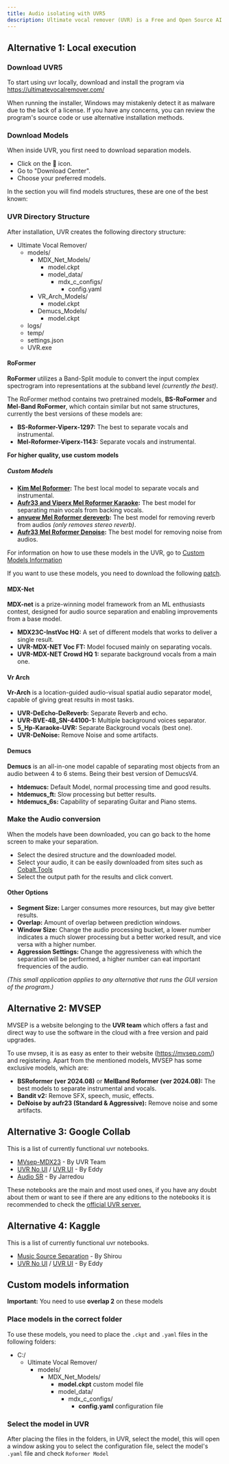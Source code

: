 ```yaml
---
title: Audio isolating with UVR5
description: Ultimate vocal remover (UVR) is a Free and Open Source AI audio editing tool with the ability to remove stems and other objects from a base audio. It is possible to execute the program through several ways, this section will explain how to use each of them.
---
```



## Alternative 1: Local execution

### Download UVR5
To start using uvr locally, download and install the program via https://ultimatevocalremover.com/

<Aside type="note">
When running the installer, Windows may mistakenly detect it as malware due to the lack of a license. If you have any concerns, you can review the program's source code or use alternative installation methods.
</Aside>

### Download Models
When inside UVR, you first need to download separation models.

- Click on the 🔧 icon.
- Go to "Download Center".
- Choose your preferred models.

In the section you will find models structures, these are one of the best known:

### UVR Directory Structure
After installation, UVR creates the following directory structure:

<FileTree>

- Ultimate Vocal Remover/
  - models/
    - MDX_Net_Models/
      - model.ckpt
      - model_data/
        - mdx_c_configs/
          - config.yaml
    - VR_Arch_Models/
      - model.ckpt
    - Demucs_Models/
      - model.ckpt
  - logs/
  - temp/
  - settings.json
  - UVR.exe

</FileTree>

#### RoFormer
**RoFormer** utilizes a Band-Split module to convert the input complex spectrogram into representations at the subband level *(currently the best)*. 

The RoFormer method contains two pretrained models, **BS-RoFormer** and **Mel-Band RoFormer**, which contain similar but not same structures, currently the best versions of these models are:

- **BS-Roformer-Viperx-1297:** The best to separate vocals and instrumental.
- **Mel-Roformer-Viperx-1143:** Separate vocals and instrumental.

**For higher quality, use custom models**

##### Custom Models
- **[Kim Mel Roformer](https://huggingface.co/shiromiya/audio-separation-models/tree/main/Kim-MelRoformer):** The best local model to separate vocals and instrumental.
- **[Aufr33 and Viperx Mel Roformer Karaoke](https://huggingface.co/shiromiya/audio-separation-models/tree/main/mel_band_roformer_karaoke_aufr33_viperx):** The best model for separating main vocals from backing vocals.
- **[anvuew Mel Roformer dereverb](https://huggingface.co/anvuew/dereverb_mel_band_roformer/tree/main):** The best model for removing reverb from audios *(only removes stereo reverb)*.
- **[Aufr33 Mel Roformer Denoise](https://huggingface.co/jarredou/aufr33_MelBand_Denoise/tree/main):** The best model for removing noise from audios.

For information on how to use these models in the UVR, go to [Custom Models Information](#custom-models)

If you want to use these models, you need to download the following [patch](https://github.com/TRvlvr/model_repo/releases/download/uvr_update_patches/UVR_Patch_4_14_24_18_7_BETA_full_Roformer.exe).

#### MDX-Net
**MDX-net** is a prize-winning model framework from an ML enthusiasts contest, designed for audio source separation and enabling improvements from a base model.

- **MDX23C-InstVoc HQ:** A set of different models that works to deliver a single result.
- **UVR-MDX-NET Voc FT:** Model focused mainly on separating vocals.
- **UVR-MDX-NET Crowd HQ 1:** separate background vocals from a main one.

#### Vr Arch
**Vr-Arch** is a location-guided audio-visual spatial audio separator model, capable of giving great results in most tasks.

- **UVR-DeEcho-DeReverb:** Separate Reverb and echo.
- **UVR-BVE-4B_SN-44100-1:** Multiple background voices separator.
- **5_Hp-Karaoke-UVR:** Separate Background vocals (best one).
- **UVR-DeNoise:** Remove Noise and some artifacts.

#### Demucs
**Demucs** is an all-in-one model capable of separating most objects from an audio between 4 to 6 stems. Being their best version of DemucsV4. 
- **htdemucs:** Default Model, normal processing time and good results.
- **htdemucs_ft:** Slow processing but better results.
- **htdemucs_6s:** Capability of separating Guitar and Piano stems.

### Make the Audio conversion

When the models have been downloaded, you can go back to the home screen to make your separation.

- Select the desired structure and the downloaded model.
- Select your audio, it can be easily downloaded from sites such as [Cobalt.Tools](https://cobalt.tools/)
- Select the output path for the results and click convert.

#### Other Options
- **Segment Size:** Larger consumes more resources, but may give better results.
- **Overlap:** Amount of overlap between prediction windows.
- **Window Size:** Change the audio processing bucket, a lower number indicates a much slower processing but a better worked result, and vice versa with a higher number.
- **Aggression Settings:** Change the aggressiveness with which the separation will be performed, a higher number can eat important frequencies of the audio.

*(This small application applies to any alternative that runs the GUI version of the program.)*

## Alternative 2: MVSEP

MVSEP is a website belonging to the **UVR team** which offers a fast and direct way to use the software in the cloud with a free version and paid upgrades.

To use mvsep, it is as easy as enter to their website (https://mvsep.com/) and registering. Apart from the mentioned models, MVSEP has some exclusive models, which are:

- **BSRoformer (ver 2024.08)** or **MelBand Roformer (ver 2024.08):** The best models to separate instrumental and vocals.
- **Bandit v2:** Remove SFX, speech, music, effects.
- **DeNoise by aufr23 (Standard & Aggressive):** Remove noise and some artifacts.

## Alternative 3: Google Collab

This is a list of currently functional uvr notebooks.
- [MVsep-MDX23](https://colab.research.google.com/github/jarredou/MVSEP-MDX23-Colab_v2/blob/v2.4/MVSep-MDX23-Colab.ipynb) - By UVR Team
- [UVR No UI](https://colab.research.google.com/github/Eddycrack864/UVR5-NO-UI/blob/main/UVR5_NO_UI.ipynb) / [UVR UI](https://colab.research.google.com/github/Eddycrack864/UVR5-UI/blob/main/UVR_UI.ipynb) - By Eddy                                                                                                                                                                                           
- [Audio SR](https://colab.research.google.com/github/jarredou/AudioSR-Colab-Fork/blob/main/AudioSR_Colab_Fork.ipynb#scrollTo=WfjZ_Q0OIepR) - By Jarredou

These notebooks are the main and most used ones, if you have any doubt about them or want to see if there are any editions to the notebooks it is recommended to check the [official UVR server.](https://discord.gg/P7FhQFH)

## Alternative 4: Kaggle

This is a list of currently functional uvr notebooks.
- [Music Source Separation](https://www.kaggle.com/code/shiromiya/music-source-separation-training-kaggle) - By Shirou
- [UVR No UI](https://www.kaggle.com/code/eddycrack864/uvr5-no-ui) / [UVR UI](https://www.kaggle.com/code/eddycrack864/uvr5-ui) - By Eddy

## Custom models information
**Important:** You need to use **overlap 2** on these models

### Place models in the correct folder
To use these models, you need to place the `.ckpt` and `.yaml` files in the following folders:

<FileTree>

- C:/
  - Ultimate Vocal Remover/
    - models/
      - MDX_Net_Models/
        - **model.ckpt** custom model file
        - model_data/
          - mdx_c_configs/
            - **config.yaml** configuration file

</FileTree>

### Select the model in UVR
After placing the files in the folders, in UVR, select the model, this will open a window asking you to select the configuration file, select the model's `.yaml` file and check `Roformer Model`